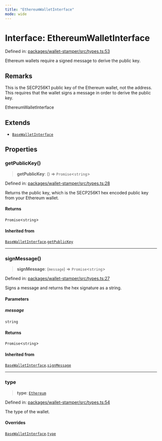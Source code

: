 ```yaml
---
title: "EthereumWalletInterface"
mode: wide
---
```

  
# Interface: EthereumWalletInterface

Defined in: [packages/wallet-stamper/src/types.ts:53](https://github.com/tkhq/sdk/blob/94193410cf3571aa019a0b9408107eeb43e39e16/packages/wallet-stamper/src/types.ts#L53)

Ethereum wallets require a signed message to derive the public key.

## Remarks

This is the SECP256K1 public key of the Ethereum wallet, not the address.
This requires that the wallet signs a message in order to derive the public key.

 EthereumWalletInterface

## Extends

- [`BaseWalletInterface`](../BaseWalletInterface/readme)

## Properties

### getPublicKey()

> **getPublicKey**: () => `Promise`\<`string`\>

Defined in: [packages/wallet-stamper/src/types.ts:28](https://github.com/tkhq/sdk/blob/94193410cf3571aa019a0b9408107eeb43e39e16/packages/wallet-stamper/src/types.ts#L28)

Returns the public key, which is the SECP256K1 hex encoded public key from your Ethereum wallet.

#### Returns

`Promise`\<`string`\>

#### Inherited from

[`BaseWalletInterface`](../BaseWalletInterface/readme).[`getPublicKey`](../BaseWalletInterface/readme#getpublickey)

***

### signMessage()

> **signMessage**: (`message`) => `Promise`\<`string`\>

Defined in: [packages/wallet-stamper/src/types.ts:27](https://github.com/tkhq/sdk/blob/94193410cf3571aa019a0b9408107eeb43e39e16/packages/wallet-stamper/src/types.ts#L27)

Signs a message and returns the hex signature as a string.

#### Parameters

##### message

`string`

#### Returns

`Promise`\<`string`\>

#### Inherited from

[`BaseWalletInterface`](../BaseWalletInterface/readme).[`signMessage`](../BaseWalletInterface/readme#signmessage)

***

### type

> **type**: [`Ethereum`](../WalletType/readme#ethereum)

Defined in: [packages/wallet-stamper/src/types.ts:54](https://github.com/tkhq/sdk/blob/94193410cf3571aa019a0b9408107eeb43e39e16/packages/wallet-stamper/src/types.ts#L54)

The type of the wallet.

#### Overrides

[`BaseWalletInterface`](../BaseWalletInterface/readme).[`type`](../BaseWalletInterface/readme#type)
